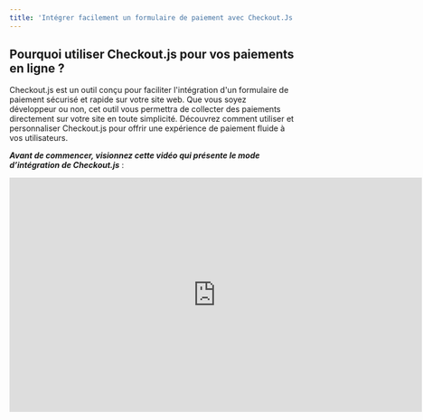```yaml
---
title: 'Intégrer facilement un formulaire de paiement avec Checkout.Js'
---
```


## Pourquoi utiliser Checkout.js pour vos paiements en ligne ?

Checkout.js est un outil conçu pour faciliter l'intégration d'un formulaire de paiement sécurisé et rapide sur votre site web. Que vous soyez développeur ou non, cet outil vous permettra de collecter des paiements directement sur votre site en toute simplicité. Découvrez comment utiliser et personnaliser Checkout.js pour offrir une expérience de paiement fluide à vos utilisateurs.

***Avant de commencer, visionnez cette vidéo qui présente le mode d’intégration de Checkout.js*** :

<iframe width="730" height="415" src="https://www.youtube.com/embed/NswxFnyrzR8" title="Intégrer un formulaire de paiement sur votre site avec Feda Checkout" frameborder="0" allow="accelerometer; autoplay; clipboard-write; encrypted-media; gyroscope; picture-in-picture" allowfullscreen />

## Méthodes d'intégration de Checkout.js

Checkout.js offre plusieurs options d'intégration pour répondre à différents besoins. Vous pouvez ajouter un bouton de paiement simple, plusieurs boutons de collecte, ou même intégrer le formulaire de paiement directement sur votre site pour éviter les redirections.

<Steps>
  <Step title="Ajouter un bouton de paiement simple à votre page">
    Commencez par ajouter un bouton simple sur votre page pour déclencher la        collecte. Ce bouton permettra à l’utilisateur d’accéder à un formulaire de      paiement où il pourra finaliser la transaction.

    ```javascript
    <!--
    Remplacez VOTRE_CLE_API_PUBLIQUE par la clé publique de votre compte sandbox ou live.
    -->

    <!doctype html>
    <html lang="en">
    <head>
    <meta charset="utf-8">
    <meta http-equiv="X-UA-Compatible" content="IE=edge,chrome=1"/>
    <title>Intégrer Feda Checkout à mon site</title>
    <script src="https://cdn.fedapay.com/checkout.js?v=1.1.7"></script>
    </head>
    <body>
    <button id="pay-btn">Payer 100 FCFA</button>
    <script type="text/javascript">
      FedaPay.init('#pay-btn', { public_key: 'VOTRE_CLE_API_PUBLIQUE' });
    </script>
    </body>
    </html>
    ```

    <Info>
      \*\*Démo :

      Cliquez sur le bouton pour tester

      (Insérer un bouton démo)\*\*
    </Info>
  </Step>

  <Step title="Personnaliser le formulaire de paiement">
    Vous pouvez personnaliser les détails de la collecte (montant, description, noms et adresse e-mail du client) pour adapter le formulaire de paiement à votre plateforme.

    ```javascript
    <!doctype html>
    <html lang="en">
    <head>
      <meta charset="utf-8">
      <meta http-equiv="X-UA-Compatible" content="IE=edge,chrome=1"/>
      <title>Intégrer Feda Checkout à mon site</title>
      <script src="https://cdn.fedapay.com/checkout.js?v=1.1.7"></script>
    </head>
    <body>
      <button id="pay-btn">Payer 1000 FCFA</button>
      <script type="text/javascript">
          FedaPay.init('#pay-btn', {
            public_key: 'VOTRE_CLE_API_PUBLIQUE',
            transaction: {
              amount: 1000,
              description: 'Acheter mon produit'
            },
            customer: {
              email: 'johndoe@gmail.com',
              lastname: 'Doe',
              firstname: 'John',
            }
          });
      </script>
    </body>
    </html>
    ```

    <Info>
      \*\*Démo Personnalisée :

      Bouton de paiement personnalisé avec des informations supplémentaires sur l’utilisateur

      (Insérer un bouton démo : Payer 1000 FCFA)
    </Info>
  </Step>

  <Step title="Ajouter plusieurs boutons de paiement sur une même page">
    Pour permettre des collectes de différents montants, vous pouvez intégrer plusieurs boutons de paiement sur la même page.

    ```javascript
    <!doctype html>
    <html lang="en">
    <head>
      <meta charset="utf-8">
      <meta http-equiv="X-UA-Compatible" content="IE=edge,chrome=1"/>
      <title>Intégrer Feda Checkout à mon site</title>
      <script src="https://cdn.fedapay.com/checkout.js?v=1.1.7"></script>
    </head>
    <body>
      <button class="pay-btn"
      data-transaction-amount="1000"
      data-transaction-description="Acheter mon produit"
      data-customer-email="johndoe@gmail.com"
      data-customer-lastname="Doe">Payer 1000 FCFA</button>

      <button class="pay-btn"
      data-transaction-amount="2000"
      data-transaction-description="Acheter mon produit"
      data-customer-email="janetay@gmail.com"
      data-customer-lastname="Tay">Payer 2000 FCFA</button>
      <script type="text/javascript">
          FedaPay.init('.pay-btn', { public_key: 'VOTRE_CLE_API_PUBLIQUE' });
      </script>
    </body>
    </html>
    ```

    <Info>
      Démo :

      (Insérer les boutons : Payer 1000 FCFA, Payer 2000 FCFA)
    </Info>
  </Step>

  <Step
    title="Déclencher la collecte avec un événement
"
  >
    Si vous souhaitez déclencher la collecte par un événement spécifique, utilisez JavaScript pour activer le formulaire de paiement sur demande.

    ```javascript
    <!doctype html>
    <html lang="en">
    <head>
      <meta charset="utf-8">
      <meta http-equiv="X-UA-Compatible" content="IE=edge,chrome=1"/>
      <title>Intégrer Feda Checkout à mon site</title>
      <script src="https://cdn.fedapay.com/checkout.js?v=1.1.7"></script>
    </head>
    <body>
      <button id="pay-btn"
      data-transaction-amount="1000"
      data-transaction-description="Acheter mon produit"
      data-customer-email="johndoe@gmail.com"
      data-customer-lastname="Doe"
      >Payer 1000 FCFA</button>

      <script type="text/javascript">
        let widget =  FedaPay.init({
          public_key: 'VOTRE_CLE_API_PUBLIQUE'
        });
        let btn = document.getElementById('pay-btn');
        btn.addEventListener('click', () => {
          widget.open();
        });
      </script>
    </body>
    </html>
    ```

    <Info>
      Démo Événement :

      (Bouton de démo : Payer 1000 FCFA)
    </Info>
  </Step>

  <Step title="Intégration embarquée : Paiement sans redirection">
    Pour une expérience utilisateur optimisée, vous pouvez intégrer le formulaire de collecte directement sur votre site, sans rediriger l'utilisateur.

    ```javascript
    <!doctype html>
    <html lang="en">
    <head>
      <meta charset="utf-8">
      <meta http-equiv="X-UA-Compatible" content="IE=edge,chrome=1"/>
      <title>Intégrer Feda Checkout à mon site</title>
      <script src="https://cdn.fedapay.com/checkout.js?v=1.1.7"></script>
    </head>
    <body>
      <div id="embed" style="width: 500px; height: 420px"></div>

      <script type="text/javascript">
          FedaPay.init({
            public_key: 'VOTRE_CLE_API_PUBLIQUE',
            transaction: {
              amount: 1000,
              description: 'Acheter mon produit'
            },
            customer: {
              email: 'johndoe@gmail.com',
              lastname: 'Doe',
            },
            container: '#embed'
         });
      </script>
    </body>
    </html>
    ```

    <Info>
      Démo Intégrée :

      (Insérer ici un bouton de démo avec paiement intégré)
    </Info>
  </Step>
</Steps>

## Personnalisation de l'interface et options avancées

Checkout.js permet de personnaliser les éléments visuels de votre formulaire pour qu’il corresponde à l’identité de votre plateforme. Vous pouvez notamment définir la couleur de l’arrière-plan, le texte du bouton de paiement, ou ajouter un logo.

***Modifier l'apparence et ajouter des détails supplémentaires***

* ***Clé publique** : `data-public-key`*

* ***Montant de la collecte** : `data-transaction-amount`*

* ***Description de la collecte** : `data-transaction-description`*

* ***Devise** : `data-currency-iso`*

* ***Texte du bouton** : `data-button-text`*

* ***Classe CSS du bouton** : `data-button-class`*

* ***Image et description du widget** : `data-widget-image, data-widget-description`*

## Méthode avec une balise form pour une intégration avancée

Checkout.js permet également l’intégration avec une balise form pour envoyer des données spécifiques après paiement.

```javascript
<!--
Remplacez VOTRE_CLE_API_PUBLIQUE par la clé publique de votre compte sandbox ou live.
-->
<form action="index.php" method="POST">
 <input type="hidden" name="field" value="test">
 <script
   src="https://cdn.fedapay.com/checkout.js?v=1.1.7"
   data-public-key="VOTRE_CLE_API_PUBLIQUE"
   data-button-text="Payer 1000"
   data-button-class="button-class"
   data-transaction-amount="1000"
   data-transaction-description="Description de la transaction"
   data-currency-iso="XOF">
 </script>
</form>
```

**Connecter votre compte FedaPay**

Une fois le code intégré, assurez-vous de connecter votre compte FedaPay pour autoriser la création des clients et des collectes. Cette étape est cruciale pour sécuriser votre intégration.

<Note>
  ***Accédez aux Préférences ici :***

  [Préférences de votre compte FedaPay](https://live.fedapay.com/login?redirect_uri=%2Fsettings%2Fpreferences)
</Note>

## Méthode de la classe FedaPay et attributs de configuration

_**Checkout.js propose des options pour initialiser le composant de collecte avec plusieurs configurations :**_

<AccordionGroup>
  <Accordion title="public_key">
  - **Attribut HTML**: `data-public-key`
  - **Type**: _string_
  - **Description**: La clé public FedaPay
  </Accordion>

  <Accordion title="environment">
  - **Attribut HTML**: `data-environment`
  - **Type**: _string_
  - **Description**: L'environnement FedaPay. Les valeurs possibles sont **live et sandbox**. 
  </Accordion>

  <Accordion title="trigger">
  - **Attribut HTML**: `data-trigger`
  - **Type**: _string_
  - **Description**: Le type d'événément qui déclenche l'ouverture de la boîte de dialogue de paiement. La valeur par défaut est **click**.
  </Accordion>

  <Accordion title="locale">
  - **Attribut HTML**: `data-locale`
  - **Type**: _string_
  - **Description**: La langue de l'interface de paiement. La valeur par défaut est **fr**.
  </Accordion>

  <Accordion title="transaction.id">
  - **Attribut HTML**: `data-transaction-id`
  - **Type**: _integer_
  - **Description**: Si vous avez déjà créé la transaction, vous pouvez spécifier l'id de la collecte.
  </Accordion>

  <Accordion title="transaction.amount">
  - **Attribut HTML**: `data-transaction-amount`
  - **Type**: _integer_
  - **Description**: Le montant de la transaction. La valeur par défaut est **100**.
  </Accordion>

  <Accordion title="transaction.description">
  - **Attribut HTML**: `data-transaction-description`
  - **Type**: _string_
  - **Description**: La description de la transaction.
  </Accordion>

  <Accordion title="transaction.custom_metadata">
  - **Attribut HTML**: `data-transaction-custom_metadata`
  - **Type**: _object_
  - **Description**: Objet metadata de la transaction.
    
    **Exemple JS:**

    ```
      {
        transaction:{
          custom_metadata:{
            foo: 'bar'
          }
        }
      }
    ```

    **Exemple HTML**

    ```
    <button data-transaction-custom_metadata-foo="bar"></>
    ```
  </Accordion>

  <Accordion title="customer.email">
  - **Attribut HTML**: `data-customer-email`
  - **Type**: _string_
  - **Description**: L'email du client
  </Accordion>

  <Accordion title="customer.firstname">
  - **Attribut HTML**: `data-customer-firstname`
  - **Type**: _string_
  - **Description**: Le prénom du client
  </Accordion>

  <Accordion title="customer.lastname">
  - **Attribut HTML**: `data-customer-lastname`
  - **Type**: _string_
  - **Description**: Le nom du client
  </Accordion>

  <Accordion title="customer.phone_number.number">
  - **Attribut HTML**: `data-customer-phone_number-number`
  - **Type**: _string_
  - **Description**: Le numéro de téléphone du client
  </Accordion>

  <Accordion title="customer.phone_number.country">
  - **Attribut HTML**: `data-customer-phone_number-country`
  - **Type**: _string_
  - **Description**: Le pays du téléphone du client
  </Accordion>

  <Accordion title="customer.currency.iso">
  - **Attribut HTML**: `data-currency-iso`
  - **Type**: _string_
  - **Description**: Le code iso de la devise. La valeur par défaut est **XOF**
  </Accordion>

  <Accordion title="customer.currency.code">
  - **Attribut HTML**: `data-currency-code`
  - **Type**: _string_
  - **Description**: Le code de la devise
  </Accordion>

  <Accordion title="button.text">
  - **Attribut HTML**: `data-button-text`
  - **Type**: _string_
  - **Description**: Le text à afficher sur le bontton de paiement.
  </Accordion>

  <Accordion title="button.class">
  - **Attribut HTML**: `data-button-class`
  - **Type**: _string_
  - **Description**: La class css du bontton de paiement.
  </Accordion>

  <Accordion title="form_selector">
  - **Attribut HTML**: `data-form_selector`
  - **Type**: _string_
  - **Description**: outre passer le selecteur de selecteur de la base formulaire. Si celui ci est bien indiqué, il sera utilisé pour trouver le formulaire à soumettre après paiement
  </Accordion>

  <Accordion title="submit_form_on_failed">
  - **Attribut HTML**: `data-submit_form_on_failed`
  - **Type**: _boolean_
  - **Description**: Indique si le formulaire (Lorsque le bouton de paiement ou l'élément embarqué a un parent direct qui est un formulaire) doit être soumis ou non lorsque le paiement échoue.
  </Accordion>

  <Accordion title="onComplete">
  - **Type**: 
    ```
      function{ reason: number, transaction: object }
    ```
  - **Description**: La fonction de retour lorsque la boîte de dialogue est fermée. Cette fonction prend deux arguments. Le premier est la raison de fermeture de la boîte de dialogue. Il peut être égal à FedaPay.CHECKOUT_COMPLETED (lorsque le paiement est complet) ou FedaPay.DIALOG_DISMISSED (lorsque la boîte de dialogue est fermée par l'utilisateur). Le deuxième argument est l'object transaction créé lors du paiement.
  </Accordion>
</AccordionGroup>
